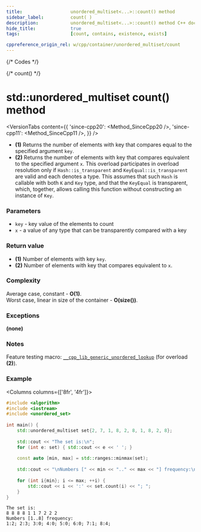 ```yaml
---
title:					unordered_multiset<...>::count() method
sidebar_label:			count( )
description:			unordered_multiset<...>::count() method C++ documentation
hide_title:				true
tags:					[count, contains, existence, exists]

cppreference_origin_rel: w/cpp/container/unordered_multiset/count
---
```



{/* Codes */}

{/* count() */}

# std::unordered_multiset count() method

<VersionTabs content={{
	'since-cpp20': <Method_SinceCpp20 />,
	'since-cpp11': <Method_SinceCpp11 />,
}} />


 - **(1)** Returns the number of elements with key that compares equal to the specified argument `key`.
 - **(2)** Returns the number of elements with key that compares equivalent to the specified argument `x`.
    This overload participates in overload resolution only if `Hash::is_transparent` and `KeyEqual::is_transparent` are valid and each denotes a type.
    This assumes that such `Hash` is callable with both `K` and `Key` type, and that the `KeyEqual` is transparent, which, together, allows calling this function without constructing an instance of `Key`.

### Parameters

 - `key` - key value of the elements to count
 - `x` - a value of any type that can be transparently compared with a key

### Return value

 - **(1)** Number of elements with key `key`.
 - **(2)** Number of elements with key that compares equivalent to `x`.

### Complexity

Average case, constant - **O(1)**.  
Worst case, linear in size of the container - **O(size())**.

### Exceptions

**(none)**

### Notes

Feature testing macro: [`__cpp_lib_generic_unordered_lookup`](#) (for overload **(2)**).

### Example

<Columns columns={['8fr', '4fr']}>
<div>

```cpp title='Main.cpp' showLineNumbers
#include <algorithm>
#include <iostream>
#include <unordered_set>
 
int main() {
    std::unordered_multiset set{2, 7, 1, 8, 2, 8, 1, 8, 2, 8};
 
    std::cout << "The set is:\n";
    for (int e: set) { std::cout << e << ' '; }
 
    const auto [min, max] = std::ranges::minmax(set);
 
    std::cout << "\nNumbers [" << min << ".." << max << "] frequency:\n";
 
    for (int i{min}; i <= max; ++i) {
        std::cout << i << ':' << set.count(i) << "; ";
    }
}
```

</div>
<div>

```plaintext title="Possible output"
The set is:
8 8 8 8 1 1 7 2 2 2
Numbers [1..8] frequency:
1:2; 2:3; 3:0; 4:0; 5:0; 6:0; 7:1; 8:4;
```

</div>
</Columns>
